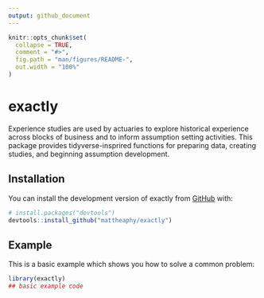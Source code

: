 ```yaml
---
output: github_document
---
```


<!-- README.md is generated from README.Rmd. Please edit that file -->

```r
knitr::opts_chunk$set(
  collapse = TRUE,
  comment = "#>",
  fig.path = "man/figures/README-",
  out.width = "100%"
)
```

# exactly

<!-- badges: start -->
<!-- badges: end -->

Experience studies are used by actuaries to explore historical experience across
blocks of business and to inform assumption setting activities. This package 
provides tidyverse-insprired functions for preparing data, creating studies, 
and beginning assumption development.

## Installation

You can install the development version of exactly from [GitHub](https://github.com/) with:

``` r
# install.packages("devtools")
devtools::install_github("mattheaphy/exactly")
```

## Example

This is a basic example which shows you how to solve a common problem:

```r
library(exactly)
## basic example code
```
